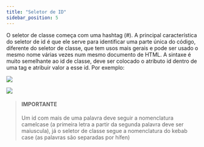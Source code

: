 ```yaml
---
title: "Seletor de ID"
sidebar_position: 5
---
```


O seletor de classe começa com uma hashtag (#). A principal característica do seletor de id é que ele serve para identificar uma parte única do código, diferente do seletor de classe, que tem usos mais gerais e pode ser usado o mesmo nome várias vezes num mesmo documento de HTML. A sintaxe é muito semelhante ao id de classe, deve ser colocado o atributo id dentro de uma tag e atribuir valor a esse id. Por exemplo:

![](../assets/image10.png)

![](../assets/image35.png)

> #### IMPORTANTE
>
> Um id com mais de uma palavra deve seguir a nomenclatura camelcase (a primeira letra a partir da segunda palavra deve ser maiuscula), já o seletor de classe segue a nomenclatura do kebab case (as palavras são separadas por hífen)
